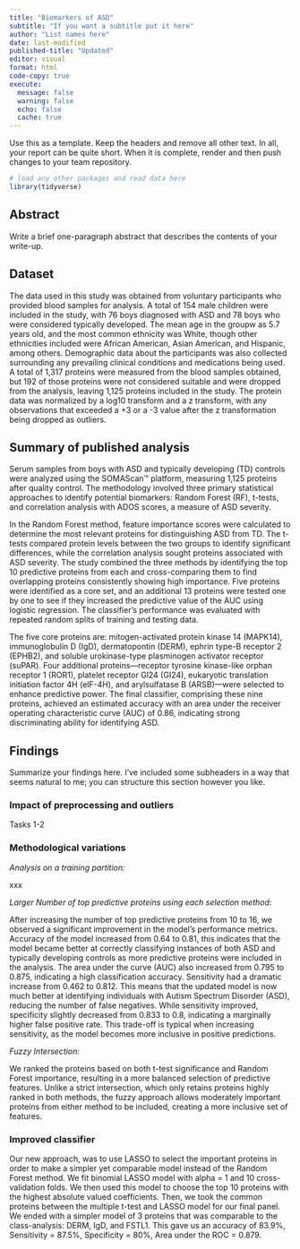 ```yaml
---
title: "Biomarkers of ASD"
subtitle: "If you want a subtitle put it here"
author: "List names here"
date: last-modified
published-title: "Updated"
editor: visual
format: html
code-copy: true
execute:
  message: false
  warning: false
  echo: false
  cache: true
---
```


Use this as a template. Keep the headers and remove all other text. In all, your report can be quite short. When it is complete, render and then push changes to your team repository.

```r
# load any other packages and read data here
library(tidyverse)
```

## Abstract

Write a brief one-paragraph abstract that describes the contents of your write-up.

## Dataset

The data used in this study was obtained from voluntary participants who provided blood samples for analysis. A total of 154 male children were included in the study, with 76 boys diagnosed with ASD and 78 boys who were considered typically developed. The mean age in the groupw as 5.7 years old, and the most common ethnicity was White, though other ethnicities included were African American, Asian American, and Hispanic, among others. Demographic data about the participants was also collected surrounding any prevailing clinical conditions and medications being used. A total of 1,317 proteins were measured from the blood samples obtained, but 192 of those proteins were not considered suitable and were dropped from the analysis, leaving 1,125 proteins included in the study. The protein data was normalized by a log10 transform and a z transform, with any observations that exceeded a +3 or a -3 value after the z transformation being dropped as outliers.

## Summary of published analysis

Serum samples from boys with ASD and typically developing (TD) controls were analyzed using the SOMAScan™ platform, measuring 1,125 proteins after quality control. The methodology involved three primary statistical approaches to identify potential biomarkers: Random Forest (RF), t-tests, and correlation analysis with ADOS scores, a measure of ASD severity.

In the Random Forest method, feature importance scores were calculated to determine the most relevant proteins for distinguishing ASD from TD. The t-tests compared protein levels between the two groups to identify significant differences, while the correlation analysis sought proteins associated with ASD severity. The study combined the three methods by identifying the top 10 predictive proteins from each and cross-comparing them to find overlapping proteins consistently showing high importance. Five proteins were identified as a core set, and an additional 13 proteins were tested one by one to see if they increased the predictive value of the AUC using logistic regression. The classifier's performance was evaluated with repeated random splits of training and testing data.

The five core proteins are: mitogen-activated protein kinase 14 (MAPK14), immunoglobulin D (IgD), dermatopontin (DERM), ephrin type-B receptor 2 (EPHB2), and soluble urokinase-type plasminogen activator receptor (suPAR). Four additional proteins—receptor tyrosine kinase-like orphan receptor 1 (ROR1), platelet receptor Gl24 (GI24), eukaryotic translation initiation factor 4H (elF-4H), and arylsulfatase B (ARSB)—were selected to enhance predictive power. The final classifier, comprising these nine proteins, achieved an estimated accuracy with an area under the receiver operating characteristic curve (AUC) of 0.86, indicating strong discriminating ability for identifying ASD.

## Findings

Summarize your findings here. I've included some subheaders in a way that seems natural to me; you can structure this section however you like.

### Impact of preprocessing and outliers

Tasks 1-2

### Methodological variations

*Analysis on a training partition:*

xxx

*Larger Number of top predictive proteins using each selection method:*

After increasing the number of top predictive proteins from 10 to 16, we observed a significant improvement in the model's performance metrics. Accuracy of the model increased from 0.64 to 0.81, this indicates that the model became better at correctly classifying instances of both ASD and typically developing controls as more predictive proteins were included in the analysis. The area under the curve (AUC) also increased from 0.795 to 0.875, indicating a high classification accuracy. Sensitivity had a dramatic increase from 0.462 to 0.812. This means that the updated model is now much better at identifying individuals with Autism Spectrum Disorder (ASD), reducing the number of false negatives. While sensitivity improved, specificity slightly decreased from 0.833 to 0.8, indicating a marginally higher false positive rate. This trade-off is typical when increasing sensitivity, as the model becomes more inclusive in positive predictions.

*Fuzzy Intersection:*

We ranked the proteins based on both t-test significance and Random Forest importance, resulting in a more balanced selection of predictive features. Unlike a strict intersection, which only retains proteins highly ranked in both methods, the fuzzy approach allows moderately important proteins from either method to be included, creating a more inclusive set of features.

### Improved classifier

Our new approach, was to use LASSO to select the important proteins in order to make a simpler yet comparable model instead of the Random Forest method. We fit binomial LASSO model with alpha = 1 and 10 cross-validation folds. We then used this model to choose the top 10 proteins with the highest absolute valued coefficients. Then, we took the common proteins between the multiple t-test and LASSO model for our final panel. We ended with a simpler model of 3 proteins that was comparable to the class-analysis: DERM, IgD, and FSTL1. This gave us an accuracy of 83.9%, Sensitivity = 87.5%, Specificity = 80%, Area under the ROC = 0.879.
